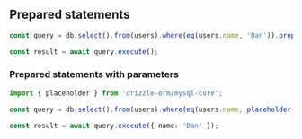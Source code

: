 ## Prepared statements

```typescript copy
const query = db.select().from(users).where(eq(users.name, 'Dan')).prepare();

const result = await query.execute();
```

### Prepared statements with parameters

```typescript copy
import { placeholder } from 'drizzle-orm/mysql-core';

const query = db.select().from(users).where(eq(users.name, placeholder('name'))).prepare();

const result = await query.execute({ name: 'Dan' });
```